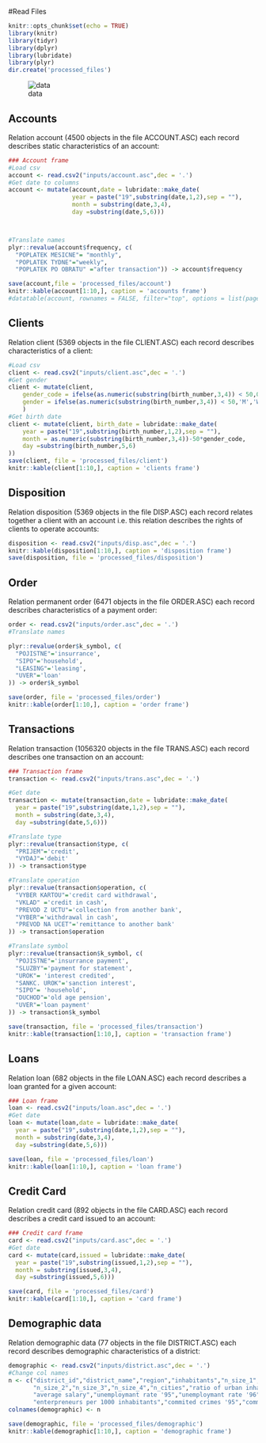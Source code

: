 #Read Files

```r
knitr::opts_chunk$set(echo = TRUE)
library(knitr)
library(tidyr)
library(dplyr)
library(lubridate)
library(plyr)
dir.create('processed_files')
```

![data](dados.png)

## Accounts

Relation account (4500 objects in the file ACCOUNT.ASC) each record describes static characteristics of an account:

```r
### Account frame
#Load csv
account <- read.csv2("inputs/account.asc",dec = '.')  
#Get date to columns
account <- mutate(account,date = lubridate::make_date(
                  year = paste("19",substring(date,1,2),sep = ""),
                  month = substring(date,3,4),
                  day =substring(date,5,6)))



#Translate names
plyr::revalue(account$frequency, c(
  "POPLATEK MESICNE"= "monthly",
  "POPLATEK TYDNE"="weekly",
  "POPLATEK PO OBRATU" ="after transaction")) -> account$frequency

save(account,file = 'processed_files/account')
knitr::kable(account[1:10,], caption = 'accounts frame')
#datatable(account, rownames = FALSE, filter="top", options = list(pageLength = 5, scrollX=T) )
```

## Clients

Relation client (5369 objects in the file CLIENT.ASC) each record describes characteristics of a client:

```r
#Load csv
client <- read.csv2("inputs/client.asc",dec = '.')  
#Get gender
client <- mutate(client, 
    gender_code = ifelse(as.numeric(substring(birth_number,3,4)) < 50,0,1),
    gender = ifelse(as.numeric(substring(birth_number,3,4)) < 50,'M','W')
    )
#Get birth date
client <- mutate(client, birth_date = lubridate::make_date(
    year = paste("19",substring(birth_number,1,2),sep = ""),
    month = as.numeric(substring(birth_number,3,4))-50*gender_code,
    day =substring(birth_number,5,6)  
))
save(client, file = 'processed_files/client')
knitr::kable(client[1:10,], caption = 'clients frame')
```

## Disposition

Relation disposition (5369 objects in the file DISP.ASC) each record relates together a client with an account i.e. this relation describes the rights of clients to operate accounts:

```r
disposition <- read.csv2("inputs/disp.asc",dec = '.')
knitr::kable(disposition[1:10,], caption = 'disposition frame')
save(disposition, file = 'processed_files/disposition')
```

## Order

Relation permanent order (6471 objects in the file ORDER.ASC) each record describes characteristics of a payment order:

```r
order <- read.csv2("inputs/order.asc",dec = '.')  
#Translate names

plyr::revalue(order$k_symbol, c(
  "POJISTNE"='insurrance',
  "SIPO"='household',
  "LEASING"='leasing',
  "UVER"='loan'
)) -> order$k_symbol

save(order, file = 'processed_files/order')
knitr::kable(order[1:10,], caption = 'order frame')
```

## Transactions

Relation transaction (1056320 objects in the file TRANS.ASC) each record describes one transaction on an account:

```r

### Transaction frame
transaction <- read.csv2("inputs/trans.asc",dec = '.')

#Get date
transaction <- mutate(transaction,date = lubridate::make_date(
  year = paste("19",substring(date,1,2),sep = ""),
  month = substring(date,3,4),
  day =substring(date,5,6)))

#Translate type
plyr::revalue(transaction$type, c(
  "PRIJEM"='credit',
  "VYDAJ"='debit'
)) -> transaction$type

#Translate operation
plyr::revalue(transaction$operation, c(
  "VYBER KARTOU"='credit card withdrawal',
  "VKLAD" ='credit in cash',
  "PREVOD Z UCTU"='collection from another bank',
  "VYBER"='withdrawal in cash',
  "PREVOD NA UCET"='remittance to another bank'
)) -> transaction$operation

#Translate symbol
plyr::revalue(transaction$k_symbol, c(
  "POJISTNE"='insurrance payment',
  "SLUZBY"='payment for statement',
  "UROK"= 'interest credited',
  "SANKC. UROK"='sanction interest',
  "SIPO"= 'household',
  "DUCHOD"='old age pension',
  "UVER"='loan payment'
)) -> transaction$k_symbol

save(transaction, file = 'processed_files/transaction')
knitr::kable(transaction[1:10,], caption = 'transaction frame')
```

## Loans

Relation loan (682 objects in the file LOAN.ASC) each record describes a loan granted for a given account:

```r
### Loan frame
loan <- read.csv2("inputs/loan.asc",dec = '.')
#Get date
loan <- mutate(loan,date = lubridate::make_date(
  year = paste("19",substring(date,1,2),sep = ""),
  month = substring(date,3,4),
  day =substring(date,5,6)))

save(loan, file = 'processed_files/loan')
knitr::kable(loan[1:10,], caption = 'loan frame')
```

## Credit Card

Relation credit card (892 objects in the file CARD.ASC) each record describes a credit card issued to an account:

```r

### Credit card frame
card <- read.csv2("inputs/card.asc",dec = '.')
#Get date
card <- mutate(card,issued = lubridate::make_date(
  year = paste("19",substring(issued,1,2),sep = ""),
  month = substring(issued,3,4),
  day =substring(issued,5,6)))

save(card, file = 'processed_files/card')
knitr::kable(card[1:10,], caption = 'card frame')
```

## Demographic data


Relation demographic data (77 objects in the file DISTRICT.ASC) each record describes demographic characteristics of a district:

```r

demographic <- read.csv2("inputs/district.asc",dec = '.')
#Change col names
n <- c("district_id","district_name","region","inhabitants","n_size_1",
       "n_size_2","n_size_3","n_size_4","n_cities","ratio of urban inhabitants",
       "average salary","unemploymant rate '95","unemploymant rate '96",
       "enterpreneurs per 1000 inhabitants","commited crimes '95","commited crimes '96")
colnames(demographic) <- n

save(demographic, file = 'processed_files/demographic')
knitr::kable(demographic[1:10,], caption = 'demographic frame')
```

